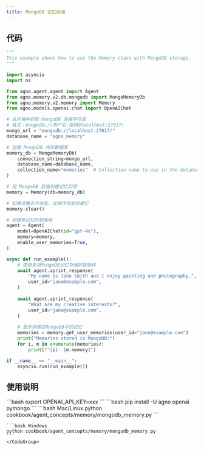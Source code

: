 ```yaml
---
title: MongoDB 记忆存储
---
```

## 代码

```python cookbook/agent_concepts/memory/mongodb_memory.py
"""
This example shows how to use the Memory class with MongoDB storage.
"""

import asyncio
import os

from agno.agent.agent import Agent
from agno.memory.v2.db.mongodb import MongoMemoryDb
from agno.memory.v2.memory import Memory
from agno.models.openai.chat import OpenAIChat

# 从环境中获取 MongoDB 连接字符串
# 格式：mongodb://用户名:密码@localhost:27017/
mongo_url = "mongodb://localhost:27017/"
database_name = "agno_memory"

# 创建 MongoDB 内存数据库
memory_db = MongoMemoryDb(
    connection_string=mongo_url,
    database_name=database_name,
    collection_name="memories"  # Collection name to use in the database
)

# 用 MongoDB 后端创建记忆实例
memory = Memory(db=memory_db)

# 如果该集合不存在，此操作将会创建它
memory.clear()

# 创建带记忆的智能体
agent = Agent(
    model=OpenAIChat(id="gpt-4o"),
    memory=memory,
    enable_user_memories=True,
)

async def run_example():
    # 使用支持MongoDB记忆存储的智能体
    await agent.aprint_response(
        "My name is Jane Smith and I enjoy painting and photography.",
        user_id="jane@example.com",
    )
    
    await agent.aprint_response(
        "What are my creative interests?",
        user_id="jane@example.com",
    )
    
    # 显示存储在MongoDB中的记忆
    memories = memory.get_user_memories(user_id="jane@example.com")
    print("Memories stored in MongoDB:")
    for i, m in enumerate(memories):
        print(f"{i}: {m.memory}")

if __name__ == "__main__":
    asyncio.run(run_example())
```

## 使用说明

<Steps>
  <Snippet file="create-venv-step.mdx" />

  <Step title="设置环境变量">
    ```bash
    export OPENAI_API_KEY=xxx
    ```
  </Step>

  <Step title="安装库">
    ```bash
    pip install -U agno openai pymongo
    ```
  </Step>

  <Step title="运行示例">
    <CodeGroup>
    ```bash Mac/Linux
    python cookbook/agent_concepts/memory/mongodb_memory.py
    ```

    ```bash Windows
    python cookbook/agent_concepts/memory/mongodb_memory.py
    ```
    </CodeGroup>
  </Step>
</Steps>